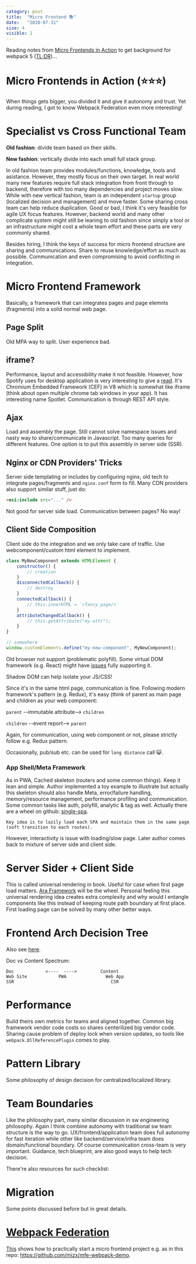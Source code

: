 ```yaml
---
category: post
title:  "Micro Frontend 📚"
date:   "2020-07-31"
size: 4
visible: 1
---
```

Reading notes from [Micro Frontends in Action](https://www.manning.com/books/micro-frontends-in-action) to get background for webpack 5 ([TL;DR](#nowait))...

# Micro Frontends in Action (⭐⭐⭐)
When things gets bigger, you divided it and give it autonomy and trust. Yet during reading, I got to know Webpack Federation even more interesting!


# Specialist vs Cross Functional Team
**Old fashion**: divide team based on their skills.

**New fashion**: vertically divide into each small full stack group.

In old fashion team provides modules/functions, knowledge, tools and asistance. However, they mostly focus on their own target. In real world many new features require full stack integration from front through to backend, therefore with too many dependencies and project moves slow. While with new vertical fashion, team is an independent `startup` group (localized decision and management) and move faster. Some sharing cross team can help reduce duplication. Good or bad, I think it's very feasible for agile UX focus features. However, backend world and many other complicate system might still be leaning to old fashion since simply a tool or an infrastructure might cost a whole team effort and these parts are very commonly shared.

Besides hiring, I think the keys of success for micro frontend structure are sharing and communications. Share to reuse knowledge/effort as much as possible. Communication and even compromising to avoid conflicting in integration.

# Micro Frontend Framework
Basically, a framework that can integrates pages and page elemnts (fragments) into a solid normal web page. 

## Page Split
Old MPA way to split. User experience bad.

## iframe?
Performance, layout and accessibility make it not feasible. However, how Spotify uses for desktop application is very interesting to give a [read](https://www.quora.com/How-is-JavaScript-used-within-the-Spotify-desktop-application-Is-it-packaged-up-and-run-locally-only-retrieving-the-assets-as-and-when-needed-What-JavaScript-VM-is-used/answer/Mattias-Petter-Johansson). It's Chromium Embedded Framework (CEF) in V8 which is somewhat like iframe (think about open multiple chrome tab windows in your app). It has interesting name Spotlet. Communication is through REST API style.

## Ajax
Load and assembly the page. Still cannot solve namespace issues and nasty way to share/communicate in Javascript. Too many queries for different features. One option is to put this assembly in server side (SSR).

## Nginx or CDN Providers' Tricks
Server side templating or includes by configuring nginx, old tech to integrate pages/fragments and `nginx.conf` form to fill. Many CDN providers also support similar stuff, just do: 
```html
<esi:include src="..." />
```
Not good for server side load. Communication between pages? No way!

## Client Side Composition
Client side do the integration and we only take care of traffic. Use webcomponent/custom html element to implement. 
```javascript
class MyNewComponent extends HTMLElement {
    constructor() {
        // creation
    }
    disconnectedCallback() {
        // destroy
    }
    connectedCallback() {
        // this.innerHTML = `<fancy page/>`
    }
    attributeChangedCallback() {
        // this.getAttribute("my-attr");
    }
}

// somewhere
window.customElements.define("my-new-component", MyNewComponent);
```

Old browser not support (problematic polyfill). Some virtual DOM framework (e.g. React) might have [issues](https://custom-elements-everywhere.com/#react) fully supporting it.

Shadow DOM can help isolate your JS/CSS!

Since it's in the same html page, communication is fine. Following modern framework's pattern (e.g. Redux), it's easy (think of parent as main page and children as your web component:

`parent` --immutable attribute--> `children` 

`children` --event report--> `parent` 

Again, for communication, using web component or not, please strictly follow e.g. Redux pattern.

Occasionally, pub/sub etc. can be used for `long distance` call 😺. 

### App Shell/Meta Framework
As in PWA, Cached skeleton (routers and some common things). Keep it lean and simple. Author implemented a toy example to illustrate but actually this skeleton should also handle Meta, error/failure handling, memory/resource management, performance profiling and communication. Some common tasks like auth, polyfill, analytic & tag as well. Actually there are a wheel on github: [single-spa](https://github.com/single-spa/single-spa). 

```
Key idea is to lazily load each SPA and maintain them in the same page (soft transition to each routes).
```

However, interactivity is issue with loading/slow page. Later author comes back to mixture of server side and client side.

# Server Sider + Client Side
This is called universal rendering in book. Useful for case when first page load matters. [Ara Framework](https://ara-framework.github.io/website/) will be the wheel.
Personal feeling this universal rendering idea creates extra complexity and why would I entangle components like this instead of keeping route path boundary at first place. First loading page can be solved by many other better ways.

# Frontend Arch Decision Tree
Also see [here](https://www.angulararchitects.io/aktuelles/a-software-architects-approach-towards/).

Doc vs Content Spectrum:

```
Doc            <----  ---->         Content
Web Site            PWA               Web App
SSR                                     CSR
```

# Performance
Build theirs own metrics for teams and aligned together. Common big framework vendor code costs so shares centerilized big vendor code. Sharing cause problem of deploy lock when version updates, so tools like `webpack.DllReferencePlugin` comes to play. 

# Pattern Library
Some philosophy of design decision for centralized/localized library. 

# Team Boundaries
Like the philosophy part, many similar discussion in sw engineering philosophy. Again I think combine autonomy with traditional sw team structure is the way to go. UX/frontend/application team does full autonomy for fast iteration while other like backend/service/infra team does domain/functional boundary. Of course communication cross-team is very important. Guidance, tech blueprint, are also good ways to help tech decision.

There're also resources for such checklist:

# Migration
Some points discussed before but in great details.

<div id='nowait'/>

# [Webpack Federation](https://webpack.js.org/concepts/module-federation/)

[This](https://indepth.dev/posts/1173/webpack-5-module-federation-a-game-changer-in-javascript-architecture) shows how to practically start a micro frontend project e.g. as in this repo: https://github.com/mizx/mfe-webpack-demo.
